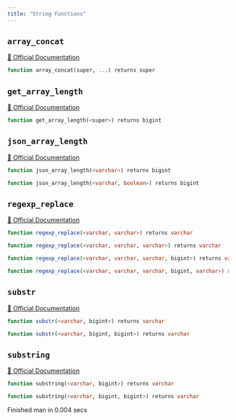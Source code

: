 ```yaml
---
title: "String Functions"
---
```


## `array_concat`
[🔗 Official Documentation](#)

```sql
function array_concat(super, ...) returns super
```


## `get_array_length`
[🔗 Official Documentation](#)

```sql
function get_array_length(<super>) returns bigint
```


## `json_array_length`
[🔗 Official Documentation](#)

```sql
function json_array_length(<varchar>) returns bigint
```


```sql
function json_array_length(<varchar, boolean>) returns bigint
```


## `regexp_replace`
[🔗 Official Documentation](#)

```sql
function regexp_replace(<varchar, varchar>) returns varchar
```


```sql
function regexp_replace(<varchar, varchar, varchar>) returns varchar
```


```sql
function regexp_replace(<varchar, varchar, varchar, bigint>) returns varchar
```


```sql
function regexp_replace(<varchar, varchar, varchar, bigint, varchar>) returns varchar
```


## `substr`
[🔗 Official Documentation](#)

```sql
function substr(<varchar, bigint>) returns varchar
```


```sql
function substr(<varchar, bigint, bigint>) returns varchar
```


## `substring`
[🔗 Official Documentation](#)

```sql
function substring(<varchar, bigint>) returns varchar
```


```sql
function substring(<varchar, bigint, bigint>) returns varchar
```


   Finished man in 0.004 secs

